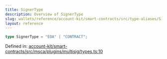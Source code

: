 ```yaml
---
title: SignerType
description: Overview of SignerType
slug: wallets/reference/account-kit/smart-contracts/src/type-aliases/SignerType
layout: reference
---
```


```ts
type SignerType = "EOA" | "CONTRACT";
```

Defined in: [account-kit/smart-contracts/src/msca/plugins/multisig/types.ts:10](https://github.com/alchemyplatform/aa-sdk/blob/5b9429f0f16dcd4ff822527b8de589e19e88faa7/account-kit/smart-contracts/src/msca/plugins/multisig/types.ts#L10)
